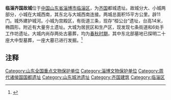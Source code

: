 {{文物保护单位
| 级别 = 全国
| 名称 = 临淄齐国故城
| 图片 = [[File:臨淄齊國故城三號排水口遺址.jpg|300px]]
| 编号 = 1-144
| 分类 = 古遗址
| 时代 = [[周朝|周]]
| 所在 = [[山东省|山东省]][[淄博市|淄博市]]
| 登录 = 1961年
| Cat = 山东全国重点文物保护单位
}}

'''临淄齐国故城'''位于[[中国|中国]][[山东省|山东省]][[淄博市|淄博市]][[临淄区|临淄区]]，为[[齐国|齐国]]都城遗址。故城分大、小城两部分，小城在大城西南，其东北与大城西南连接。两城总面积15平方公里。辟11门。城外建护城河。小城为宫殿区，有街道三条，现存“桓公台”遗址，台高14米，椭圆形。附近有大量夯土遗址。大城为居民区和生产区，现发现七条街道和6处手工作坊遗址。大城内尚存两处古墓葬，均为[[春秋时期|春秋时期]]，其中东北部墓地已探明二十座大中型墓葬，一座大墓已进行发掘。<ref>{{cite web|author=文物|title=临淄齐国故城勘探纪要|url=http://www.cnki.net/KCMS/detail/detail.aspx?QueryID=10&CurRec=9&recid=&filename=WENW197205005&dbname=CJFD7984&dbcode=CJFQ&pr=&urlid=&yx=&v=MjQ5NDY2ZmIrWm5GeTduVUx6TE1pakZlYkt4R2RQTXFvOUZZWVI4ZVgxTHV4WVM3RGgxVDNxVHJXTTFGckNVUkw=|accessdate=1972年05期|deadurl=yes|archiveurl=https://web.archive.org/web/20160305001357/http://www.cnki.net/KCMS/detail/detail.aspx?QueryID=10&CurRec=9&recid=&filename=WENW197205005&dbname=CJFD7984&dbcode=CJFQ&pr=&urlid=&yx=&v=MjQ5NDY2ZmIrWm5GeTduVUx6TE1pakZlYkt4R2RQTXFvOUZZWVI4ZVgxTHV4WVM3RGgxVDNxVHJXTTFGckNVUkw=|archivedate=2016-03-05}}</ref>

==注释==
<references/>

{{山东全国重点文物保护单位}}
{{中华人民共和国国家考古遗址公园}}

[[Category:山东全国重点文物保护单位|Category:山东全国重点文物保护单位]]
[[Category:淄博文物保护单位|Category:淄博文物保护单位]]
[[Category:周代诸侯国国都遗址|Category:周代诸侯国国都遗址]]
[[Category:山东城池遗址|Category:山东城池遗址]]
[[Category:齐国建筑|Category:齐国建筑]]
[[Category:临淄区|Category:临淄区]]